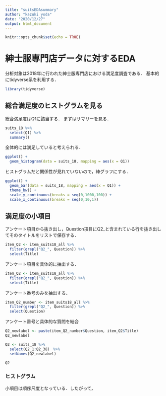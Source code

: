 ```yaml
---
title: "suitsEDAsummary"
author: "kazuki yoda"
date: "2020/12/27"
output: html_document
---
```


```r
knitr::opts_chunk$set(echo = TRUE)
```

# 紳士服専門店データに対するEDA

分析対象は2018年に行われた紳士服専門店における満足度調査である．
基本的にtidyverse系を利用する．

```r
library(tidyverse)
```


## 総合満足度のヒストグラムを見る

総合満足度はQ1に該当する．
まずはサマリーを見る．

```r
suits_18 %>%
  select(Q1) %>%
  summary()
```

全体的には満足していると考えられる．

```r
ggplot() +
  geom_histogram(data = suits_18, mapping = aes(x = Q1))
```

ヒストグラムだと関係性が見れていないので，棒グラフにする．

```r
ggplot() +
  geom_bar(data = suits_18, mapping = aes(x = Q1)) +
  theme_bw() +
  scale_y_continuous(breaks = seq(0,1000,100)) +
  scale_x_continuous(breaks = seq(0,10,1))
```

## 満足度の小項目

アンケート項目から抜き出し，Question項目にQ2_と含まれている行を抜き出してそのタイトルをリストで保存する．

```r
item_Q2 <- item_suits18_all %>%
  filter(grepl("Q2_", Question)) %>%
  select(Title)
```

アンケート項目を具体的に抽出する．

```r
item_Q2 <- item_suits18_all %>%
  filter(grepl("Q2_", Question)) %>%
  select(Title)
```

アンケート番号のみを抽出する．

```r
item_Q2_number <- item_suits18_all %>%
  filter(grepl("Q2_", Question)) %>%
  select(Question)
```


アンケート番号と具体的な質問を結合

```r
Q2_newlabel <- paste(item_Q2_number$Question, item_Q2$Title)
Q2_newlabel
```

```r
Q2 <- suits_18 %>%
  select(Q2_1:Q2_38)　%>%
  setNames(Q2_newlabel)

Q2
```

### ヒストグラム

小項目は順序尺度となっている．したがって，

